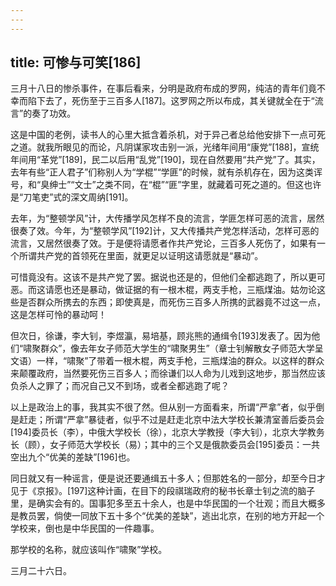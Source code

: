 ```yaml
---
---
---
```

title: 可惨与可笑[186]
---




三月十八日的惨杀事件，在事后看来，分明是政府布成的罗网，纯洁的青年们竟不幸而陷下去了，死伤至于三百多人[187]。这罗网之所以布成，其关键就全在于“流言”的奏了功效。

这是中国的老例，读书人的心里大抵含着杀机，对于异己者总给他安排下一点可死之道。就我所眼见的而论，凡阴谋家攻击别一派，光绪年间用“康党”[188]，宣统年间用“革党”[189]，民二以后用“乱党”[190]，现在自然要用“共产党”了。其实，去年有些“正人君子”们称别人为“学棍”“学匪”的时候，就有杀机存在，因为这类诨号，和“臭绅士”“文士”之类不同，在“棍”“匪”字里，就藏着可死之道的。但这也许是“刀笔吏”式的深文周纳[191]。

去年，为“整顿学风”计，大传播学风怎样不良的流言，学匪怎样可恶的流言，居然很奏了效。今年，为“整顿学风”[192]计，又大传播共产党怎样活动，怎样可恶的流言，又居然很奏了效。于是便将请愿者作共产党论，三百多人死伤了，如果有一个所谓共产党的首领死在里面，就更足以证明这请愿就是“暴动”。

可惜竟没有。这该不是共产党了罢。据说也还是的，但他们全都逃跑了，所以更可恶。而这请愿也还是暴动，做证据的有一根木棍，两支手枪，三瓶煤油。姑勿论这些是否群众所携去的东西；即使真是，而死伤三百多人所携的武器竟不过这一点，这是怎样可怜的暴动呵！

但次日，徐谦，李大钊，李煜瀛，易培基，顾兆熊的通缉令[193]发表了。因为他们“啸聚群众”，像去年女子师范大学生的“啸聚男生”（章士钊解散女子师范大学呈文语）一样，“啸聚”了带着一根木棍，两支手枪，三瓶煤油的群众。以这样的群众来颠覆政府，当然要死伤三百多人；而徐谦们以人命为儿戏到这地步，那当然应该负杀人之罪了；而况自己又不到场，或者全都逃跑了呢？

以上是政治上的事，我其实不很了然。但从别一方面看来，所谓“严拿”者，似乎倒是赶走；所谓“严拿”暴徒者，似乎不过是赶走北京中法大学校长兼清室善后委员会[194]委员长（李），中俄大学校长（徐），北京大学教授（李大钊），北京大学教务长（顾），女子师范大学校长（易）；其中的三个又是俄款委员会[195]委员：一共空出九个“优美的差缺”[196]也。

同日就又有一种谣言，便是说还要通缉五十多人；但那姓名的一部分，却至今日才见于《京报》。[197]这种计画，在目下的段祺瑞政府的秘书长章士钊之流的脑子里，是确实会有的。国事犯多至五十余人，也是中华民国的一个壮观；而且大概多是教员罢，倘使一同放下五十多个“优美的差缺”，逃出北京，在别的地方开起一个学校来，倒也是中华民国的一件趣事。

那学校的名称，就应该叫作“啸聚”学校。

三月二十六日。